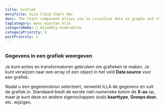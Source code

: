 ```yaml
---
title: Grafiek
metaTitle: ILLA Cloud Chart doc
desc: The Chart component allows you to visualize data as graphs and charts. It's built using Chart.js.
tagCategory: menu_kaarten_klik
categoryName: 🧬 Assembly-onderdelen
categoryPriority: 6
postPriority: 1
---
```


## <h2 hidden>Chart</h2>

### Gegevens in een grafiek weergeven

Je kunt acties en transformatoren gebruiken om grafieken te maken. Je kunt verwijzen naar een array of een object in het veld **Data source** voor een grafiek. 

Nadat u een gegevensbron selecteert, verwerkt ILLA de gegevens en vult de grafiek in. Standaard biedt de eerste niet-numerieke kolom de **X-as** op, maar je kunt deze en andere eigenschappen zoals **kaarttype**, **Groeps door**, etc. wijzigen.

<img src='https://cdn.illacloud.com/official-website/img/docs/assemble/chart1.png' alt="" />

<img src='https://cdn.illacloud.com/official-website/img/docs/assemble/chart2.png' alt="" />

